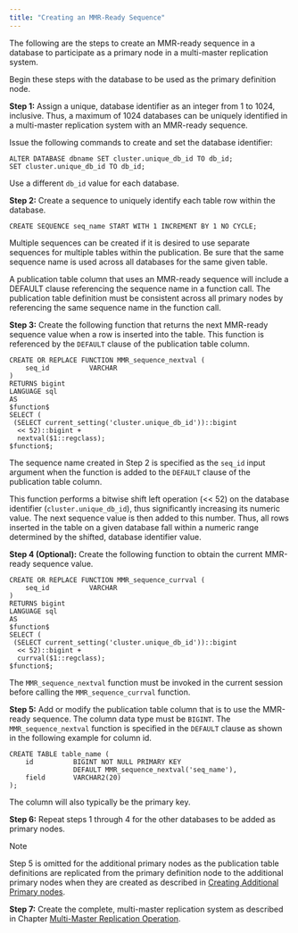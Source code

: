 ```yaml
---
title: "Creating an MMR-Ready Sequence"
---
```


<div id="create_mmr_ready_sequence" class="registered_link"></div>


The following are the steps to create an MMR-ready sequence in a database to participate as a primary node in a multi-master replication system.

Begin these steps with the database to be used as the primary definition node.

**Step 1:** Assign a unique, database identifier as an integer from 1 to 1024, inclusive. Thus, a maximum of 1024 databases can be uniquely identified in a multi-master replication system with an MMR-ready sequence.

Issue the following commands to create and set the database identifier:

``` text
ALTER DATABASE dbname SET cluster.unique_db_id TO db_id;
SET cluster.unique_db_id TO db_id;
```

Use a different `db_id` value for each database.

**Step 2:** Create a sequence to uniquely identify each table row within the database.

``` text
CREATE SEQUENCE seq_name START WITH 1 INCREMENT BY 1 NO CYCLE;
```

Multiple sequences can be created if it is desired to use separate sequences for multiple tables within the publication. Be sure that the same sequence name is used across all databases for the same given table.

A publication table column that uses an MMR-ready sequence will include a DEFAULT clause referencing the sequence name in a function call. The publication table definition must be consistent across all primary nodes by referencing the same sequence name in the function call.

**Step 3:** Create the following function that returns the next MMR-ready sequence value when a row is inserted into the table. This function is referenced by the `DEFAULT` clause of the publication table column.

``` text
CREATE OR REPLACE FUNCTION MMR_sequence_nextval (
    seq_id          VARCHAR
)
RETURNS bigint
LANGUAGE sql
AS
$function$
SELECT (
 (SELECT current_setting('cluster.unique_db_id'))::bigint
  << 52)::bigint +
  nextval($1::regclass);
$function$;
```

The sequence name created in Step 2 is specified as the `seq_id` input argument when the function is added to the `DEFAULT` clause of the publication table column.

This function performs a bitwise shift left operation (&lt;&lt; 52) on the database identifier (`cluster.unique_db_id`), thus significantly increasing its numeric value. The next sequence value is then added to this number. Thus, all rows inserted in the table on a given database fall within a numeric range determined by the shifted, database identifier value.

**Step 4 (Optional):** Create the following function to obtain the current MMR-ready sequence value.

``` text
CREATE OR REPLACE FUNCTION MMR_sequence_currval (
    seq_id          VARCHAR
)
RETURNS bigint
LANGUAGE sql
AS
$function$
SELECT (
 (SELECT current_setting('cluster.unique_db_id'))::bigint
  << 52)::bigint +
  currval($1::regclass);
$function$;
```

The `MMR_sequence_nextval` function must be invoked in the current session before calling the `MMR_sequence_currval` function.

**Step 5:** Add or modify the publication table column that is to use the MMR-ready sequence. The column data type must be `BIGINT`. The `MMR_sequence_nextval` function is specified in the `DEFAULT` clause as shown in the following example for column id.

``` text
CREATE TABLE table_name (
    id          BIGINT NOT NULL PRIMARY KEY
                DEFAULT MMR_sequence_nextval('seq_name'),
    field       VARCHAR2(20)
);
```

The column will also typically be the primary key.

**Step 6:** Repeat steps 1 through 4 for the other databases to be added as primary nodes.

<div class="note">

<div class="title">

Note

</div>

Step 5 is omitted for the additional primary nodes as the publication table definitions are replicated from the primary definition node to the additional primary nodes when they are created as described in [Creating Additional Primary nodes](../../../06_mmr_operation/#creating_primary_nodes).

</div>

**Step 7:** Create the complete, multi-master replication system as described in Chapter [Multi-Master Replication Operation](../../../06_mmr_operation/#mmr_operation).
